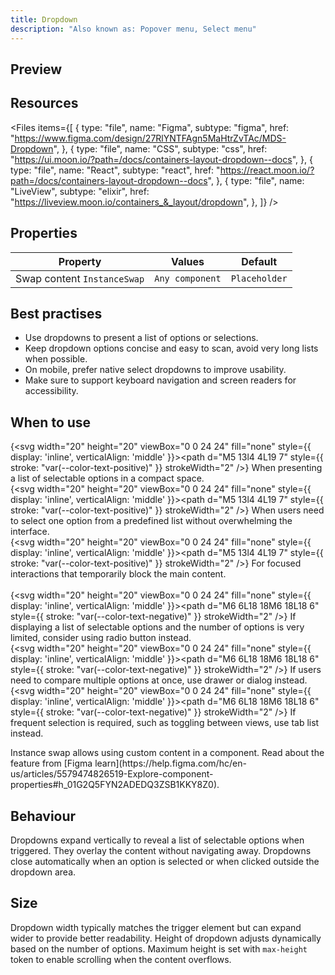 ```yaml
---
title: Dropdown
description: "Also known as: Popover menu, Select menu"
---
```


## Preview

<div className="w-full bg-primary h-[320px] flex items-center justify-center border border-primary gap-4">    
    <DropdownDemo />
</div>

## Resources

<Files
  items={[
    {
      type: "file",
      name: "Figma",
      subtype: "figma",
      href: "https://www.figma.com/design/27RlYNTFAgn5MaHtrZvTAc/MDS-Dropdown",
    },
    {
      type: "file",
      name: "CSS",
      subtype: "css",
      href: "https://ui.moon.io/?path=/docs/containers-layout-dropdown--docs",
    },
    {
      type: "file",
      name: "React",
      subtype: "react",
      href: "https://react.moon.io/?path=/docs/containers-layout-dropdown--docs",
    },
    {
      type: "file",
      name: "LiveView",
      subtype: "elixir",
      href: "https://liveview.moon.io/containers_&_layout/dropdown",
    },
  ]}
/>

## Properties

| **Property**                | **Values**      | **Default**   |
| --------------------------- | --------------- | ------------- |
| Swap content `InstanceSwap` | `Any component` | `Placeholder` |

## Best practises

- Use dropdowns to present a list of options or selections.
- Keep dropdown options concise and easy to scan, avoid very long lists when possible.
- On mobile, prefer native select dropdowns to improve usability.
- Make sure to support keyboard navigation and screen readers for accessibility.

## When to use

{<svg width="20" height="20" viewBox="0 0 24 24" fill="none" style={{ display: 'inline', verticalAlign: 'middle' }}><path d="M5 13l4 4L19 7" style={{ stroke: "var(--color-text-positive)" }} strokeWidth="2" /></svg>} When presenting a list of selectable options in a compact space. <br/>
{<svg width="20" height="20" viewBox="0 0 24 24" fill="none" style={{ display: 'inline', verticalAlign: 'middle' }}><path d="M5 13l4 4L19 7" style={{ stroke: "var(--color-text-positive)" }} strokeWidth="2" /></svg>} When users need to select one option from a predefined list without overwhelming the interface. <br/>
{<svg width="20" height="20" viewBox="0 0 24 24" fill="none" style={{ display: 'inline', verticalAlign: 'middle' }}><path d="M5 13l4 4L19 7" style={{ stroke: "var(--color-text-positive)" }} strokeWidth="2" /></svg>} For focused interactions that temporarily block the main content. <br/><br/>
{<svg width="20" height="20" viewBox="0 0 24 24" fill="none" style={{ display: 'inline', verticalAlign: 'middle' }}><path d="M6 6L18 18M6 18L18 6" style={{ stroke: "var(--color-text-negative)" }} strokeWidth="2" /></svg>} If displaying a list of selectable options and the number of options is very limited, consider using radio button instead. <br/>
{<svg width="20" height="20" viewBox="0 0 24 24" fill="none" style={{ display: 'inline', verticalAlign: 'middle' }}><path d="M6 6L18 18M6 18L18 6" style={{ stroke: "var(--color-text-negative)" }} strokeWidth="2" /></svg>} If users need to compare multiple options at once, use drawer or dialog instead. <br/>
{<svg width="20" height="20" viewBox="0 0 24 24" fill="none" style={{ display: 'inline', verticalAlign: 'middle' }}><path d="M6 6L18 18M6 18L18 6" style={{ stroke: "var(--color-text-negative)" }} strokeWidth="2" /></svg>} If frequent selection is required, such as toggling between views, use tab list instead. <br/>

<Note type="info" title="Note">
  Instance swap allows using custom content in a component. Read about the
  feature from [Figma
  learn](https://help.figma.com/hc/en-us/articles/5579474826519-Explore-component-properties#h_01G2Q5FYN2ADEDQ3ZSB1KKY8Z0).
</Note>

## Behaviour

Dropdowns expand vertically to reveal a list of selectable options when triggered. They overlay the content without navigating away.
Dropdowns close automatically when an option is selected or when clicked outside the dropdown area.

## Size

Dropdown width typically matches the trigger element but can expand wider to provide better readability.
Height of dropdown adjusts dynamically based on the number of options. Maximum height is set with `max-height` token to enable scrolling when the content overflows.
